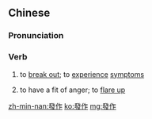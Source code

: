 {{also|发作}}
==Chinese==
{{zh-forms|s=发作}}

===Pronunciation===
{{zh-pron
|m=fāzuò
|c=faat3 zok3
|h=pfs=fat-chok
|mn=hoat-choh/hoat-chok
|cat=v
}}

===Verb===
{{zh-verb}}

# to [[break out]]; to [[experience]] [[symptom]]s {{gloss|of a disease}}
#: {{zh-x|心臟病 發作|to have a [[heart attack]]}}
#: {{zh-x|驚恐 發作|to have a [[panic attack]]}}
# to have a fit of anger; to [[flare up]]

[[zh-min-nan:發作]]
[[ko:發作]]
[[mg:發作]]